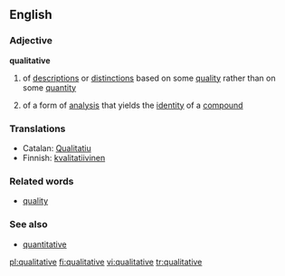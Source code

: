 ==English==
===Adjective===
'''qualitative'''
# of [[description]]s or [[distinction]]s based on some [[quality]] rather than on some [[quantity]]
#{{chemistry}} of a form of [[analysis]] that yields the [[identity]] of a [[compound]]

===Translations===
*Catalan: [[Qualitatiu]]
*Finnish: [[kvalitatiivinen]]

===Related words===
*[[quality]]
===See also===
*[[quantitative]]

[[pl:qualitative]]
[[fi:qualitative]]
[[vi:qualitative]]
[[tr:qualitative]]